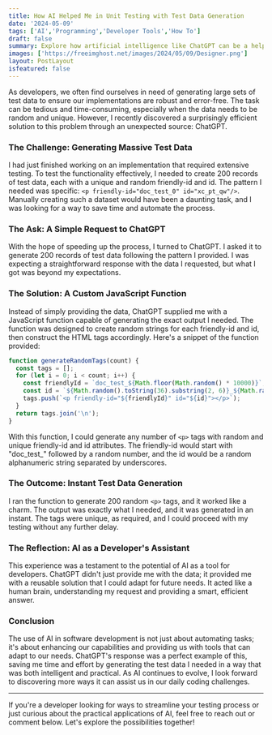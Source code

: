 ```yaml
---
title: How AI Helped Me in Unit Testing with Test Data Generation
date: '2024-05-09'
tags: ['AI','Programming','Developer Tools','How To']
draft: false
summary: Explore how artificial intelligence like ChatGPT can be a helpful friend in making software development and testing simpler and faster.
images: ['https://freeimghost.net/images/2024/05/09/Designer.png']
layout: PostLayout
isfeatured: false
---
```

As developers, we often find ourselves in need of generating large sets of test data to ensure our implementations are robust and error-free. The task can be tedious and time-consuming, especially when the data needs to be random and unique. However, I recently discovered a surprisingly efficient solution to this problem through an unexpected source: ChatGPT.

### The Challenge: Generating Massive Test Data

I had just finished working on an implementation that required extensive testing. To test the functionality effectively, I needed to create 200 records of test data, each with a unique and random friendly-id and id. The pattern I needed was specific: ```<p friendly-id="doc_test_0" id="xc_pt_qw"/>```. Manually creating such a dataset would have been a daunting task, and I was looking for a way to save time and automate the process.

### The Ask: A Simple Request to ChatGPT

With the hope of speeding up the process, I turned to ChatGPT. I asked it to generate 200 records of test data following the pattern I provided. I was expecting a straightforward response with the data I requested, but what I got was beyond my expectations.

### The Solution: A Custom JavaScript Function

Instead of simply providing the data, ChatGPT supplied me with a JavaScript function capable of generating the exact output I needed. The function was designed to create random strings for each friendly-id and id, then construct the HTML tags accordingly. Here's a snippet of the function provided:

```javascript
function generateRandomTags(count) {
  const tags = [];
  for (let i = 0; i < count; i++) {
    const friendlyId = `doc_test_${Math.floor(Math.random() * 10000)}`;
    const id = `${Math.random().toString(36).substring(2, 6)}_${Math.random().toString(36).substring(2, 6)}_${Math.random().toString(36).substring(2, 6)}`;
    tags.push(`<p friendly-id="${friendlyId}" id="${id}"></p>`);
  }
  return tags.join('\n');
}
```

With this function, I could generate any number of `<p>` tags with random and unique friendly-id and id attributes. The friendly-id would start with "doc_test_" followed by a random number, and the id would be a random alphanumeric string separated by underscores.

### The Outcome: Instant Test Data Generation

I ran the function to generate 200 random `<p>` tags, and it worked like a charm. The output was exactly what I needed, and it was generated in an instant. The tags were unique, as required, and I could proceed with my testing without any further delay.

### The Reflection: AI as a Developer's Assistant

This experience was a testament to the potential of AI as a tool for developers. ChatGPT didn't just provide me with the data; it provided me with a reusable solution that I could adapt for future needs. It acted like a human brain, understanding my request and providing a smart, efficient answer.

### Conclusion

The use of AI in software development is not just about automating tasks; it's about enhancing our capabilities and providing us with tools that can adapt to our needs. ChatGPT's response was a perfect example of this, saving me time and effort by generating the test data I needed in a way that was both intelligent and practical. As AI continues to evolve, I look forward to discovering more ways it can assist us in our daily coding challenges.

---

If you're a developer looking for ways to streamline your testing process or just curious about the practical applications of AI, feel free to reach out or comment below. Let's explore the possibilities together!